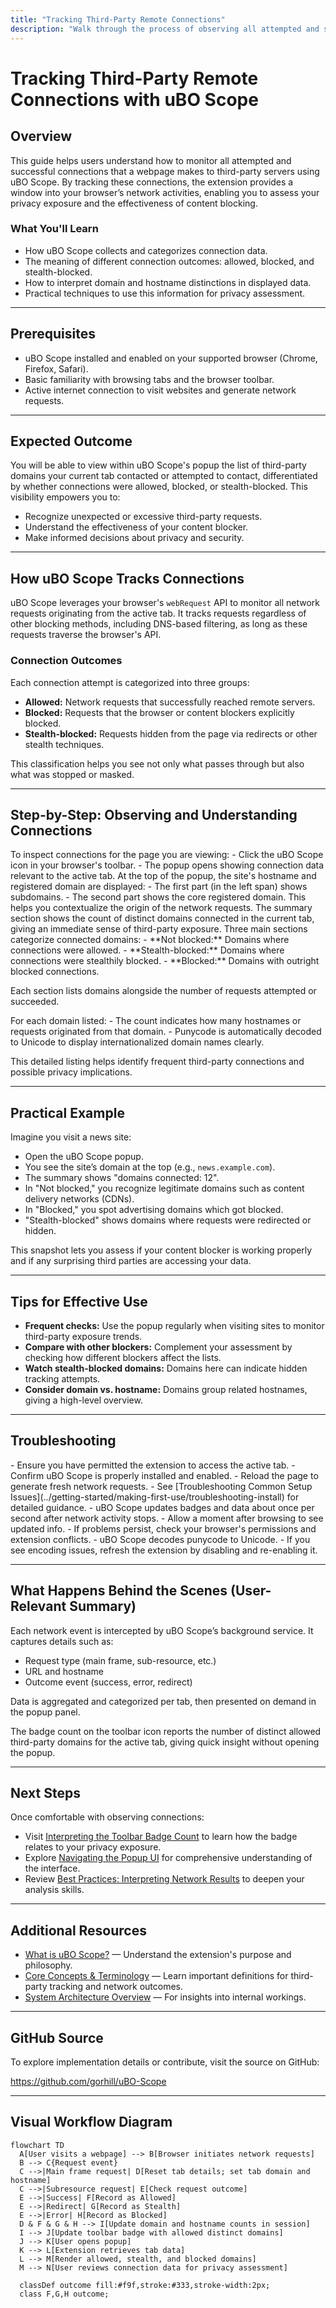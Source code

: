 ```yaml
---
title: "Tracking Third-Party Remote Connections"
description: "Walk through the process of observing all attempted and successful connections from a page to third-party servers. Learn how uBO Scope tracks, categorizes (allowed, blocked, stealth), and displays these connections, and how to leverage this information to assess privacy risks."
---
```


# Tracking Third-Party Remote Connections with uBO Scope

## Overview

This guide helps users understand how to monitor all attempted and successful connections that a webpage makes to third-party servers using uBO Scope. By tracking these connections, the extension provides a window into your browser’s network activities, enabling you to assess your privacy exposure and the effectiveness of content blocking.

### What You'll Learn
- How uBO Scope collects and categorizes connection data.
- The meaning of different connection outcomes: allowed, blocked, and stealth-blocked.
- How to interpret domain and hostname distinctions in displayed data.
- Practical techniques to use this information for privacy assessment.

---

## Prerequisites

- uBO Scope installed and enabled on your supported browser (Chrome, Firefox, Safari).
- Basic familiarity with browsing tabs and the browser toolbar.
- Active internet connection to visit websites and generate network requests.

---

## Expected Outcome

You will be able to view within uBO Scope's popup the list of third-party domains your current tab contacted or attempted to contact, differentiated by whether connections were allowed, blocked, or stealth-blocked. This visibility empowers you to:

- Recognize unexpected or excessive third-party requests.
- Understand the effectiveness of your content blocker.
- Make informed decisions about privacy and security.

---

## How uBO Scope Tracks Connections

uBO Scope leverages your browser's `webRequest` API to monitor all network requests originating from the active tab. It tracks requests regardless of other blocking methods, including DNS-based filtering, as long as these requests traverse the browser's API.

### Connection Outcomes

Each connection attempt is categorized into three groups:

- **Allowed:** Network requests that successfully reached remote servers.
- **Blocked:** Requests that the browser or content blockers explicitly blocked.
- **Stealth-blocked:** Requests hidden from the page via redirects or other stealth techniques.

This classification helps you see not only what passes through but also what was stopped or masked.

---

## Step-by-Step: Observing and Understanding Connections

<Steps>
<Step title="Open uBO Scope Popup for Current Tab">
To inspect connections for the page you are viewing:
- Click the uBO Scope icon in your browser's toolbar.
- The popup opens showing connection data relevant to the active tab.
</Step>

<Step title="Identify the Hostname and Domain">
At the top of the popup, the site's hostname and registered domain are displayed:
- The first part (in the left span) shows subdomains.
- The second part shows the core registered domain.
This helps you contextualize the origin of the network requests.
</Step>

<Step title="Review Domain Connection Summary">
The summary section shows the count of distinct domains connected in the current tab, giving an immediate sense of third-party exposure.
</Step>

<Step title="Explore Connection Outcomes">
Three main sections categorize connected domains:
- **Not blocked:** Domains where connections were allowed.
- **Stealth-blocked:** Domains where connections were stealthily blocked.
- **Blocked:** Domains with outright blocked connections.

Each section lists domains alongside the number of requests attempted or succeeded.
</Step>

<Step title="Interpret Counts and Domains">
For each domain listed:
- The count indicates how many hostnames or requests originated from that domain.
- Punycode is automatically decoded to Unicode to display internationalized domain names clearly.

This detailed listing helps identify frequent third-party connections and possible privacy implications.
</Step>
</Steps>

---

## Practical Example

Imagine you visit a news site:

- Open the uBO Scope popup.
- You see the site’s domain at the top (e.g., `news.example.com`).
- The summary shows "domains connected: 12".
- In "Not blocked," you recognize legitimate domains such as content delivery networks (CDNs).
- In "Blocked," you spot advertising domains which got blocked.
- "Stealth-blocked" shows domains where requests were redirected or hidden.

This snapshot lets you assess if your content blocker is working properly and if any surprising third parties are accessing your data.

---

## Tips for Effective Use

- **Frequent checks:** Use the popup regularly when visiting sites to monitor third-party exposure trends.
- **Compare with other blockers:** Complement your assessment by checking how different blockers affect the lists.
- **Watch stealth-blocked domains:** Domains here can indicate hidden tracking attempts.
- **Consider domain vs. hostname:** Domains group related hostnames, giving a high-level overview.

---

## Troubleshooting

<AccordionGroup title="Common Issues When Tracking Connections">
<Accordion title="Popup Shows 'NO DATA' or Empty Lists">
- Ensure you have permitted the extension to access the active tab.
- Confirm uBO Scope is properly installed and enabled.
- Reload the page to generate fresh network requests.
- See [Troubleshooting Common Setup Issues](../getting-started/making-first-use/troubleshooting-install) for detailed guidance.
</Accordion>

<Accordion title="Counts Do Not Update or Seem Incorrect">
- uBO Scope updates badges and data about once per second after network activity stops.
- Allow a moment after browsing to see updated info.
- If problems persist, check your browser's permissions and extension conflicts.
</Accordion>

<Accordion title="Unicode Domains Display Incorrectly">
- uBO Scope decodes punycode to Unicode.
- If you see encoding issues, refresh the extension by disabling and re-enabling it.
</Accordion>
</AccordionGroup>

---

## What Happens Behind the Scenes (User-Relevant Summary)

Each network event is intercepted by uBO Scope’s background service. It captures details such as:

- Request type (main frame, sub-resource, etc.)
- URL and hostname
- Outcome event (success, error, redirect)

Data is aggregated and categorized per tab, then presented on demand in the popup panel.

The badge count on the toolbar icon reports the number of distinct allowed third-party domains for the active tab, giving quick insight without opening the popup.

---

## Next Steps

Once comfortable with observing connections:

- Visit [Interpreting the Toolbar Badge Count](../guides/core-workflows/interpreting-badge-counts) to learn how the badge relates to your privacy exposure.
- Explore [Navigating the Popup UI](../guides/getting-started/navigating-the-popup) for comprehensive understanding of the interface.
- Review [Best Practices: Interpreting Network Results](../guides/advanced-tips/best-practices-interpreting-results) to deepen your analysis skills.

---

## Additional Resources

- [What is uBO Scope?](../overview/introduction-core-concepts/what-is-ubo-scope) — Understand the extension's purpose and philosophy.
- [Core Concepts & Terminology](../overview/introduction-core-concepts/core-terminology) — Learn important definitions for third-party tracking and network outcomes.
- [System Architecture Overview](../overview/architecture-features/system-architecture) — For insights into internal workings.

---

## GitHub Source

To explore implementation details or contribute, visit the source on GitHub:

<https://github.com/gorhill/uBO-Scope>


---

## Visual Workflow Diagram

```mermaid
flowchart TD
  A[User visits a webpage] --> B[Browser initiates network requests]
  B --> C{Request event}
  C -->|Main frame request| D[Reset tab details; set tab domain and hostname]
  C -->|Subresource request| E[Check request outcome]
  E -->|Success| F[Record as Allowed]
  E -->|Redirect| G[Record as Stealth]
  E -->|Error| H[Record as Blocked]
  D & F & G & H --> I[Update domain and hostname counts in session]
  I --> J[Update toolbar badge with allowed distinct domains]
  J --> K[User opens popup]
  K --> L[Extension retrieves tab data]
  L --> M[Render allowed, stealth, and blocked domains]
  M --> N[User reviews connection data for privacy assessment]

  classDef outcome fill:#f9f,stroke:#333,stroke-width:2px;
  class F,G,H outcome;
```
